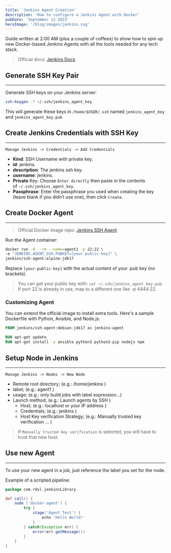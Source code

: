 ```yaml
---
title: 'Jenkins Agent Creation'
description: 'How to configure a Jenkins Agent with Docker'
pubDate: 'September 12 2023'
heroImage: '/blog/images/jenkins.svg'
---
```


Guide written at 2:00 AM (plus a couple of coffees) to show how to spin up new Docker-based Jenkins Agents with all the tools needed for any tech stack.

> Official docs: [Jenkins Docs](https://www.jenkins.io/doc/book/using/using-agents/)


## Generate SSH Key Pair
---
Generate SSH keys on your Jenkins server:

```bash
ssh-keygen -f ~/.ssh/jenkins_agent_key
```

This will generate these keys in `/home/$USER/.ssh` named `jenkins_agent_key` and `jenkins_agent_key.pub`


## Create Jenkins Credentials with SSH Key
---
`Manage Jenkins -> Credentials -> Add Credentials`

- __Kind__: SSH Username with private key.
- __id__: jenkins.
- __description__: The jenkins ssh key.
- __username__: jenkins.
- __Private__ Key: Choose `Enter directly` then paste in the contents of `~/.ssh/jenkins_agent_key`.
- __Passphrase__: Enter the passphrase you used when creating the key (leave blank if you didn’t use one), then click `Create`.


## Create Docker Agent
---

> Official Docker image repo: [Jenkins SSH Agent](https://github.com/jenkinsci/docker-ssh-agent)

Run the Agent container:

```bash
docker run -d --rm --name=agent1 -p 22:22 \
-e "JENKINS_AGENT_SSH_PUBKEY=[your-public-key]" \
jenkins/ssh-agent:alpine-jdk17
```

Replace `[your-public-key]` with the actual content of your .pub key (no brackets).

> You can get your public key with: `cat ~/.ssh/jenkins_agent_key.pub`.
> If port 22 is already in use, map to a different one like -p 4444:22.

### Customizing Agent

You can extend the official image to install extra tools. Here's a sample Dockerfile with Python, Ansible, and Node.js:

```dockerfile
FROM jenkins/ssh-agent:debian-jdk17 as jenkins-agent

RUN apt-get update
RUN apt-get install -y ansible python3 python3-pip nodejs npm
```


## Setup Node in Jenkins
---
`Manage Jenkins -> Nodes -> New Node`

- Remote root directory; (e.g.: /home/jenkins )
- label; (e.g.: agent1 )
- usage; (e.g.: only build jobs with label expression…​)
- Launch method; (e.g.: Launch agents by SSH )
    - Host; (e.g.: localhost or your IP address )
    - Credentials; (e.g.: jenkins )
    - Host Key verification Strategy; (e.g.: Manually trusted key verification …​ )

> If `Manually trusted key verification` is selected, you will have to trust that new host.


## Use new Agent
---
To use your new agent in a job, just reference the label you set for the node.

Example of a scripted pipeline:

```groovy
package com.rdvl.jenkinsLibrary

def call() {
    node ('docker-agent') {
        try {
            stage('Agent Test') {
                echo 'Hello World!'
            }
        } catch(Exception err) {
            error(err.getMessage())
        }
    }
}
```
